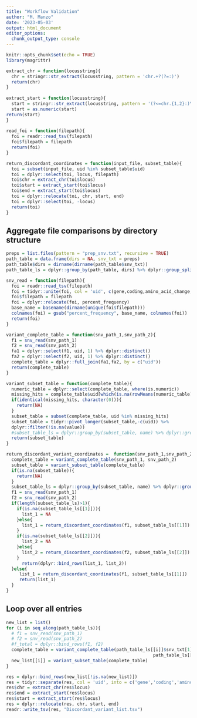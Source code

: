 ```yaml
---
title: "Workflow Validation"
author: "M. Manzo"
date: '2023-05-03'
output: html_document
editor_options: 
  chunk_output_type: console
---
```


```r
knitr::opts_chunk$set(echo = TRUE)
library(magrittr)

extract_chr = function(locusstring){
  chr = stringr::str_extract(locusstring, pattern = 'chr.+?(?=:)')
  return(chr)
}
 
extract_start = function(locusstring){
  start = stringr::str_extract(locusstring, pattern = '(?<=chr.{1,2}:)\\d+')
  start = as.numeric(start)
return(start)
}
 
read_foi = function(filepath){
  foi = readr::read_tsv(filepath)
  foi$filepath = filepath
  return(foi)
}

return_discordant_coordinates = function(input_file, subset_table){
  toi = subset(input_file, uid %in% subset_table$uid)
  toi = dplyr::select(toi, locus, filepath)
  toi$chr = extract_chr(toi$locus)
  toi$start = extract_start(toi$locus)
  toi$end = extract_start(toi$locus)
  toi = dplyr::relocate(toi, chr, start, end)
  toi = dplyr::select(toi, -locus)
  return(toi)
}

```

## Aggregate file comparisons by directory structure
```r
preps = list.files(pattern = "prep_snv.txt", recursive = TRUE)
path_table = data.frame(dirs = NA, snv_txt = preps)
path_table$dirs = dirname(dirname(path_table$snv_txt))
path_table_ls = dplyr::group_by(path_table, dirs) %>% dplyr::group_split()
```


```r
snv_read = function(filepath){
  foi = readr::read_tsv(filepath)
  foi = tidyr::unite(foi, col = 'uid', c(gene,coding,amino_acid_change,locus), remove = FALSE, sep = "__")
  foi$filepath = filepath
  foi = dplyr::relocate(foi, percent_frequency)
  base_name = basename(dirname(unique(foi$filepath)))
  colnames(foi) = gsub("percent_frequency", base_name, colnames(foi))
  return(foi)
}

variant_complete_table = function(snv_path_1,snv_path_2){
  f1 = snv_read(snv_path_1)
  f2 = snv_read(snv_path_2)
  fa1 = dplyr::select(f1, uid, 1) %>% dplyr::distinct()
  fa2 = dplyr::select(f2, uid, 1) %>% dplyr::distinct()
  complete_table = dplyr::full_join(fa1,fa2, by = c("uid"))
  return(complete_table)
}
```

```r
variant_subset_table = function(complete_table){
  numeric_table = dplyr::select(complete_table, where(is.numeric))
  missing_hits = complete_table$uid[which(is.na(rowMeans(numeric_table)))]
  if(identical(missing_hits, character(0))){
    return(NA)
  }
  subset_table = subset(complete_table, uid %in% missing_hits)
  subset_table = tidyr::pivot_longer(subset_table,-c(uid)) %>%
  dplyr::filter(!is.na(value))
  #subset_table_ls = dplyr::group_by(subset_table, name) %>% dplyr::group_split()
  return(subset_table)
}
```


```r
return_discordant_variant_coordinates =  function(snv_path_1,snv_path_2){
  complete_table = variant_complete_table(snv_path_1, snv_path_2)
  subset_table = variant_subset_table(complete_table)
  if(is.na(subset_table)){
    return(NA)
  }
  subset_table_ls = dplyr::group_by(subset_table, name) %>% dplyr::group_split()
  f1 = snv_read(snv_path_1)
  f2 = snv_read(snv_path_2)
  if(length(subset_table_ls)>1){
    if(is.na(subset_table_ls[[1]])){
      list_1 = NA
    }else{
      list_1 = return_discordant_coordinates(f1, subset_table_ls[[1]])
    }
    if(is.na(subset_table_ls[[2]])){
      list_2 = NA
    }else{
      list_2 = return_discordant_coordinates(f2, subset_table_ls[[2]])  
    }
      return(dplyr::bind_rows(list_1, list_2))
  }else{
     list_1 = return_discordant_coordinates(f1, subset_table_ls[[1]])
     return(list_1)
  }
}
```

## Loop over all entries
```r
new_list = list()
for (i in seq_along(path_table_ls)){
  # f1 = snv_read(snv_path_1)
  # f2 = snv_read(snv_path_2)
  #f_total = dplyr::bind_rows(f1, f2)
  complete_table = variant_complete_table(path_table_ls[[i]]$snv_txt[1],
                                                        path_table_ls[[i]]$snv_txt[2])
  new_list[[i]] = variant_subset_table(complete_table)
}

res = dplyr::bind_rows(new_list[!is.na(new_list)])
res = tidyr::separate(res, col = 'uid', into = c('gene','coding','amino_acid_change','locus'),sep = "__")
res$chr = extract_chr(res$locus)
res$end = extract_start(res$locus)
res$start = extract_start(res$locus)
res = dplyr::relocate(res, chr, start, end)
readr::write_tsv(res, "Discordant_variant_list.tsv")

```

